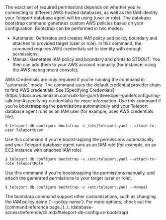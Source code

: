 The exact set of required permissions depends on whether you're connecting to
different AWS-hosted databases, as well as the IAM identity your Teleport
database agent will be using (user or role). The database bootstrap command
generates custom AWS policies based on your configuration. Bootstrap can be
performed in two modes:
- Automatic: Generates and creates IAM policy and policy boundary and attaches
  to provided target (user or role). In this command, the command requires AWS
  credentials set to identity with enough permissions;
- Manual: Generates IAM policy and boundary and prints to STDOUT. You then can
  add them to your AWS account manually (for instance, using the AWS management
  console);

<Admonition type="note" title="AWS credentials">
  AWS Credentials are only required if you’re running the command in "automatic"
  mode. The command uses the default credential provider chain to find AWS
  credentials. See [Specifying Credentials](https://docs.aws.amazon.com/sdk-for-go/v1/developer-guide/configuring-sdk.html#specifying-credentials) for more information.
</Admonition>

<Tabs>
  <TabItem label="Automatic / IAM User">
  Use this command if you’re bootstrapping the permissions automatically and
  your Teleport database agent runs as an IAM user (for example, uses AWS
  credentials file).

  ```code
  $ teleport db configure bootstrap -c /etc/teleport.yaml --attach-to-user TeleportUser
  ```
  </TabItem>

  <TabItem label="Automatic / IAM Role">
  Use this command if you’re bootstrapping the permissions automatically and
  your Teleport database agent runs as an IAM role (for example, on an EC2
  instance with attached IAM role).

  ```code
  $ teleport db configure bootstrap -c /etc/teleport.yaml --attach-to-role TeleportRole
  ```
  </TabItem>

  <TabItem label="Manual">
  Use this command if you’re bootstrapping the permissions manually, and attach
  the generated permissions to your target (user or role).

  ```code
  $ teleport db configure bootstrap -c /etc/teleport.yaml --manual
  ```
  </TabItem>
</Tabs>

<Admonition type="tip" title="Tip">
  The bootstrap command support other customizations, such as changing the IAM
  policy name (`--policy-name`). For more options, check out the [command
  reference page.](../../database-access/reference/cli.mdx#teleport-db-configure-bootstrap)
</Admonition>
